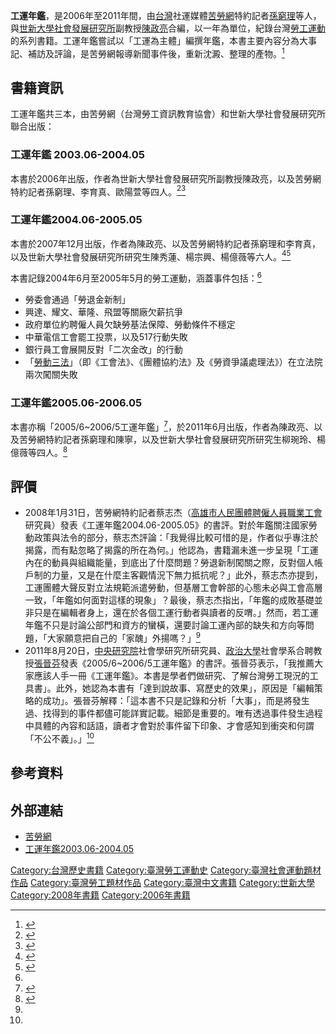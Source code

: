 '''工運年鑑'''，是2006年至2011年間，由[[臺灣|台灣]]社運媒體[[苦勞網|苦勞網]]特約記者[[孫窮理|孫窮理]]等人，與[[世新大學社會發展研究所|世新大學社會發展研究所]]副教授[[陳政亮|陳政亮]]合編，以一年為單位，紀錄台灣[[勞工運動|勞工運動]]的系列書籍。工運年鑑嘗試以「工運為主體」編撰年鑑，本書主要內容分為大事記、補訪及評論，是苦勞網報導新聞事件後，重新沈澱、整理的產物。<ref name=":0">{{Cite news|url=https://www.coolloud.org.tw/node/15336|title=工運年鑑2004.06-2005.05正式發賣！ 鑑歷史、看現在、望未來，請踴躍訂購|author=苦勞網|date=2008-01-23|work=|newspaper=苦勞網|accessdate=2018-08-10|language=zh-hant|archive-date=2019-08-02|archive-url=https://web.archive.org/web/20190802162034/https://www.coolloud.org.tw/node/15336|dead-url=no}}</ref>

== 書籍資訊 ==
工運年鑑共三本，由苦勞網（台灣勞工資訊教育協會）和世新大學社會發展研究所聯合出版：

=== 工運年鑑 2003.06-2004.05 ===
本書於2006年出版，作者為世新大學社會發展研究所副教授陳政亮，以及苦勞網特約記者孫窮理、李育真、歐陽萱等四人。<ref>{{Cite news|url=https://www.coolloud.org.tw/node/58177|title=擦亮台灣工運歷史之鏡苦勞網˙世新社發所出版工運年鑑|author=苦勞網|date=2011-03-19|work=|newspaper=苦勞網|accessdate=2018-08-10|language=zh-hant|archive-date=2018-08-10|archive-url=https://web.archive.org/web/20180810114446/https://www.coolloud.org.tw/node/58177|dead-url=no}}</ref><ref>{{cite book|title=工運年鑑2003.06-2004.05|author=陳政亮|date=2006|publisher=世新大學社發所、苦勞網/台灣勞工資訊教育協會|accessdate=2018-08-10|year=2006|isbn=9578462468|location=台北|coauthors=孫窮理、李育真與歐陽萱}}</ref>

=== 工運年鑑2004.06-2005.05 ===
本書於2007年12月出版，作者為陳政亮、以及苦勞網特約記者孫窮理和李育真，以及世新大學社會發展研究所研究生陳秀蓮、楊宗興、楊億薇等六人。<ref>{{cite book|title=工運年鑑2004.06-2005.05|author=陳政亮|date=2007-12|publisher=世新大學社發所、苦勞網/台灣勞工資訊教育協會|accessdate=2018-08-10|year=2006|isbn=9789578462700|location=台北|coauthors=孫窮理、李育真、陳秀蓮、楊宗興、楊億薇}}</ref><ref name=":1">{{Cite news|url=https://www.coolloud.org.tw/node/15926|title=從《工運年鑑》談工運作為「主體」|author=蔡志杰|date=2008-01-30|work=|newspaper=苦勞網|accessdate=2018-08-10|language=zh-hant|archive-date=2019-08-01|archive-url=https://web.archive.org/web/20190801213554/https://www.coolloud.org.tw/node/15926|dead-url=no}}</ref>

本書記錄2004年6月至2005年5月的勞工運動，涵蓋事件包括：<ref name=":0" />

* 勞委會通過「勞退金新制」
* 興達、耀文、華隆、飛盟等關廠欠薪抗爭
* 政府單位約聘僱人員欠缺勞基法保障、勞動條件不穩定
* 中華電信工會罷工投票，以及517行動失敗
* 銀行員工會展開反對「二次金改」的行動
* 「[[勞動三法|勞動三法]]」（即《工會法》、《團體協約法》及《勞資爭議處理法》）在立法院兩次闖關失敗

=== 工運年鑑2005.06-2006.05 ===
本書亦稱「2005/6~2006/5工運年鑑」<ref name=":2">{{Cite news|url=https://www.coolloud.org.tw/node/63548|title=我們都來讀《2005/6~2006/5工運年鑑》|author=張晉芬|date=2011-08-20|work=|newspaper=苦勞網|accessdate=2018-08-10|language=zh-hant|archive-date=2018-08-10|archive-url=https://web.archive.org/web/20180810110147/https://www.coolloud.org.tw/node/63548|dead-url=no}}</ref>，於2011年6月出版，作者為陳政亮、以及苦勞網特約記者孫窮理和陳寧，以及世新大學社會發展研究所研究生柳琬玲、楊億薇等四人。<ref>{{cite book|title=工運年鑑2005.06-2006.05|author=陳政亮|date=2011-6|publisher=世新大學社發所、苦勞網/台灣勞工資訊教育協會|accessdate=2018-08-10|year=2006|isbn=9789866060021|location=台北|coauthors=孫窮理、陳寧、柳琬玲、楊億薇}}</ref>

== 評價 ==

* 2008年1月31日，苦勞網特約記者蔡志杰（[[高雄市人民團體聘僱人員職業工會|高雄市人民團體聘僱人員職業工會]]研究員）發表《工運年鑑2004.06-2005.05》的書評。對於年鑑關注國家勞動政策與法令的部分，蔡志杰評論：「我覺得比較可惜的是，作者似乎專注於揭露，而有點忽略了揭露的所在為何。」他認為，書籍漏未進一步呈現「工運內在的動員與組織能量，到底出了什麼問題？勞退新制闖關之際，反對個人帳戶制的力量，又是在什麼主客觀情況下無力抵抗呢？」此外，蔡志杰亦提到，工運團體大聲反對立法規範派遣勞動，但基層工會幹部的心態未必與工會高層一致，「年鑑如何面對這樣的現象」？最後，蔡志杰指出，「年鑑的成敗基礎並非只是在編輯者身上，還在於各個工運行動者與讀者的反喟。」然而，若工運年鑑不只是討論公部門和資方的蠻橫，還要討論工運內部的缺失和方向等問題，「大家願意把自己的「家醜」外揚嗎？」<ref name=":1" />
* 2011年8月20日，[[中央研究院|中央研究院]]社會學研究所研究員、[[國立政治大學|政治大學]]社會學系合聘教授[[張晉芬|張晉芬]]發表《2005/6~2006/5工運年鑑》的書評。張晉芬表示，「我推薦大家應該人手一冊《工運年鑑》。本書是學者們做研究、了解台灣勞工現況的工具書」。此外，她認為本書有「達到說故事、寫歷史的效果」，原因是「編輯策略的成功」。張晉芬解釋：「這本書不只是記錄和分析「大事」，而是將發生過、找得到的事件都儘可能詳實記載。細節是重要的。唯有透過事件發生過程中具體的內容和話語，讀者才會對於事件留下印象、才會感知到衝突和何謂「不公不義」。」<ref name=":2" />

==參考資料==
<references />

==外部連結==

*[http://www.coolloud.org.tw/ 苦勞網] {{Wayback|url=http://www.coolloud.org.tw/ |date=20210119152635 }}
*[http://old.coolloud.org.tw/user/yearbook/coolloud.html 工運年鑑2003.06-2004.05]{{dead link|date=2017年12月 |bot=InternetArchiveBot |fix-attempted=yes }}

[[Category:台灣歷史書籍|Category:台灣歷史書籍]]
[[Category:臺灣勞工運動史|Category:臺灣勞工運動史]]
[[Category:臺灣社會運動題材作品|Category:臺灣社會運動題材作品]]
[[Category:臺灣勞工題材作品|Category:臺灣勞工題材作品]]
[[Category:臺灣中文書籍|Category:臺灣中文書籍]]
[[Category:世新大學|Category:世新大學]]
[[Category:2008年書籍|Category:2008年書籍]]
[[Category:2006年書籍|Category:2006年書籍]]